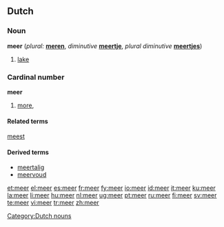 {{see|Meer}}
==Dutch==

===Noun===
'''meer''' {{n}} (''plural:'' '''[[meren]]''', ''diminutive'' '''[[meertje]]''', ''plural diminutive'' '''[[meertjes]]''')

# [[lake]]

===Cardinal number===
'''meer'''

# [[more]], {{comparative of|[[veel]]|lang=Dutch|POS=numeral}}

====Related terms====
[[meest]]

====Derived terms====
* [[meertalig]]
* [[meervoud]]

[[Category:Dutch nouns]]

[[et:meer]]
[[el:meer]]
[[es:meer]]
[[fr:meer]]
[[fy:meer]]
[[io:meer]]
[[id:meer]]
[[it:meer]]
[[ku:meer]]
[[la:meer]]
[[li:meer]]
[[hu:meer]]
[[nl:meer]]
[[ug:meer]]
[[pt:meer]]
[[ru:meer]]
[[fi:meer]]
[[sv:meer]]
[[te:meer]]
[[vi:meer]]
[[tr:meer]]
[[zh:meer]]